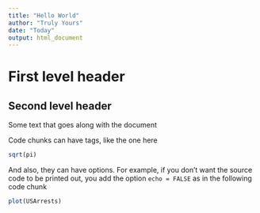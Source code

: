 ```yaml
---
title: "Hello World"
author: "Truly Yours"
date: "Today"
output: html_document
---
```


# First level header

## Second level header

Some text that goes along with the document

Code chunks can have tags, like the one here

```r
sqrt(pi)
```

And also, they can have options. For example, if you don't want the source code
to be printed out, you add the option `echo = FALSE` as in the following code
chunk

```r
plot(USArrests)
```





